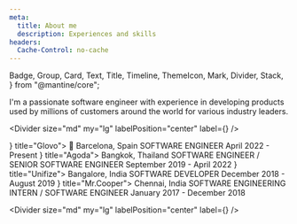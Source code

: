 ```yaml
---
meta:
  title: About me
  description: Experiences and skills
headers:
  Cache-Control: no-cache
---
```


  Badge,
  Group,
  Card,
  Text,
  Title,
  Timeline,
  ThemeIcon,
  Mark,
  Divider,
  Stack,
} from "@mantine/core";


I'm a passionate software engineer with experience in developing products used by millions of customers around the world for various industry leaders.

<Divider
  size="md"
  my="lg"
  labelPosition="center"
  label={<Title order={4}>Experience</Title>}
/>

<Timeline color="lime" active={0} bulletSize={30} lineWidth={1}>
  <Timeline.Item bullet={<IconMapPin size={24} />} title="Glovo">
    <Text color="dimmed" size="sm">
      📍 Barcelona, Spain
    </Text>
    <Text size="sm">SOFTWARE ENGINEER</Text>
    <Text size="xs" mt={4}>
      April 2022 - Present
    </Text>
  </Timeline.Item>
  <Timeline.Item bullet={<IconPlane size={24} />} title="Agoda">
    <Text color="dimmed" size="sm">
      Bangkok, Thailand
    </Text>
    <Text size="sm">SOFTWARE ENGINEER / SENIOR SOFTWARE ENGINEER</Text>
    <Text size="xs" mt={4}>
      September 2019 - April 2022
    </Text>
  </Timeline.Item>
  <Timeline.Item bullet={<IconSend size={24} />} title="Unifize">
    <Text color="dimmed" size="sm">
      Bangalore, India
    </Text>
    <Text size="sm">SOFTWARE DEVELOPER</Text>
    <Text size="xs" mt={4}>
      December 2018 - August 2019
    </Text>
  </Timeline.Item>
  <Timeline.Item bullet={<IconCash size={24} />} title="Mr.Cooper">
    <Text color="dimmed" size="sm">
      Chennai, India
    </Text>
    <Text size="sm">SOFTWARE ENGINEERING INTERN / SOFTWARE ENGINEER</Text>
    <Text size="xs" mt={4}>
      January 2017 - December 2018
    </Text>
  </Timeline.Item>
</Timeline>

<Divider
  size="md"
  my="lg"
  labelPosition="center"
  label={<Title order={4}>Skills</Title>}
/>

<SkillsSection />
